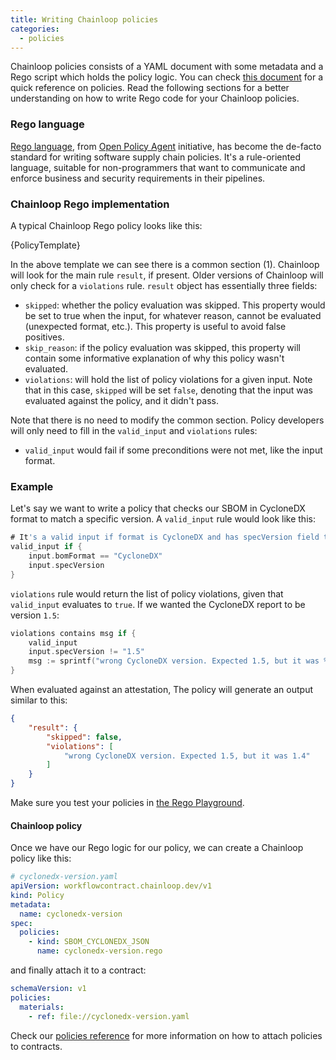 ```yaml
---
title: Writing Chainloop policies
categories:
  - policies
---
```



Chainloop policies consists of a YAML document with some metadata and a Rego script which holds the policy logic.
You can check [this document](/reference/policies) for a quick reference on policies. Read the following sections for a better understanding
on how to write Rego code for your Chainloop policies.

### Rego language

[Rego language](https://www.openpolicyagent.org/docs/latest/policy-language/), from [Open Policy Agent](https://www.openpolicyagent.org/) initiative, has become the de-facto standard for writing software supply chain policies.
It's a rule-oriented language, suitable for non-programmers that want to communicate and enforce business and security requirements in their pipelines.

### Chainloop Rego implementation
A typical Chainloop Rego policy looks like this:

<CodeBlock language="go" title="policy-template.rego" showLineNumbers>
    {PolicyTemplate}
</CodeBlock>

In the above template we can see there is a common section (1). Chainloop will look for the main rule `result`, if present. Older versions of Chainloop will only check for a `violations` rule.
`result` object has essentially three fields:
* `skipped`: whether the policy evaluation was skipped. This property would be set to true when the input, for whatever reason, cannot be evaluated (unexpected format, etc.). This property is useful to avoid false positives.
* `skip_reason`: if the policy evaluation was skipped, this property will contain some informative explanation of why this policy wasn't evaluated.
* `violations`: will hold the list of policy violations for a given input. Note that in this case, `skipped` will be set `false`, denoting that the input was evaluated against the policy, and it didn't pass.

Note that there is no need to modify the common section. Policy developers will only need to fill in the `valid_input` and `violations` rules:
* `valid_input` would fail if some preconditions were not met, like the input format.

### Example

Let's say we want to write a policy that checks our SBOM in CycloneDX format to match a specific version. A `valid_input` rule would look like this:

```go
# It's a valid input if format is CycloneDX and has specVersion field that we can check later
valid_input if {
    input.bomFormat == "CycloneDX"
    input.specVersion
}
```

`violations` rule would return the list of policy violations, given that `valid_input` evaluates to `true`. If we wanted the CycloneDX report to be version `1.5`:
```go
violations contains msg if {
    valid_input
    input.specVersion != "1.5"
    msg := sprintf("wrong CycloneDX version. Expected 1.5, but it was %s", [input.specVersion])
}
```

When evaluated against an attestation, The policy will generate an output similar to this:
```json
{
    "result": {
        "skipped": false,
        "violations": [
            "wrong CycloneDX version. Expected 1.5, but it was 1.4"
        ]
    }
}
```

Make sure you test your policies in [the Rego Playground](https://play.openpolicyagent.org/).

#### Chainloop policy
Once we have our Rego logic for our policy, we can create a Chainloop policy like this:

```yaml
# cyclonedx-version.yaml
apiVersion: workflowcontract.chainloop.dev/v1
kind: Policy
metadata:
  name: cyclonedx-version
spec:
  policies:
    - kind: SBOM_CYCLONEDX_JSON
      name: cyclonedx-version.rego
```

and finally attach it to a contract:
```yaml
schemaVersion: v1
policies:
  materials:
    - ref: file://cyclonedx-version.yaml
```
Check our [policies reference](/reference/policies) for more information on how to attach policies to contracts.